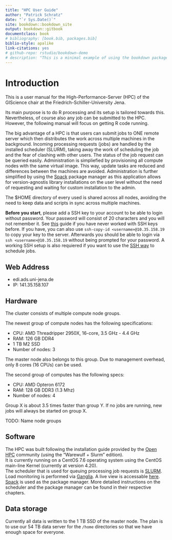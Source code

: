 ```yaml
--- 
title: "HPC User Guide"
author: "Patrick Schratz"
date: "`r Sys.Date()`"
site: bookdown::bookdown_site
output: bookdown::gitbook
documentclass: book
# bibliography: [book.bib, packages.bib]
biblio-style: apalike
link-citations: yes
# github-repo: rstudio/bookdown-demo
# description: "This is a minimal example of using the bookdown package to write a book. The output format for this example is bookdown::gitbook."
---
```


# Introduction {#intro}

This is a user manual for the High-Performance-Server (HPC) of the GIScience chair at the Friedrich-Schiller-University Jena.

Its main purpose is to do R processing and its setup is tailored towards this.
Nevertheless, of course also any job can be submitted to the HPC.
However, the following manual will focus on getting R code running.

The big advantage of a HPC is that users can submit jobs to ONE remote server which then distributes the work across multiple machines in the background.
Incoming processing requests (jobs) are handled by the installed scheduler (SLURM), taking away the work of scheduling the job and the fear of clashing with other users.
The status of the job request can be queried easily.
Administration is simpliefied by provisioning all compute nodes with the same virtual image.
This way, update tasks are reduced and differences between the machines are avoided.
Administration is further simplified by using the [Spack]() package manager as this application allows for version-agnostis library installations on the user level without the need of requesting and waiting for custom installation to the admin.

The $HOME directory of every used is shared across all nodes, avoiding the need to keep data and scripts in sync across multiple machines.

**Before you start**, please add a SSH key to your account to be able to login without password.
Your password will consist of 20 characters and you will not remember it.
See [this](https://help.github.com/articles/connecting-to-github-with-ssh/) guide if you have never worked with SSH keys before.
If you have, you can also use `ssh-copy-id <username>@10.35.158.19` to copy your key to the server.
Afterwards you should be able to login via `ssh <username>@10.35.158.19` without being prompted for your password.
A working SSH setup is also requiered if you want to use the [SSH way](#ssh-mode) to schedule jobs.

## Web Address

* edi.ads.uni-jena.de
* IP: 141.35.158.107

## Hardware

The cluster consists of multiple compute node groups.

The newest group of compute nodes has the following specifications:

- CPU: AMD Threadripper 2950X, 16-core, 3.5 GHz - 4.4 GHz
- RAM: 126 GB DDR4 
- 1 TB M2 SSD
- Number of nodes: 3

The master node also belongs to this group.
Due to management overhead, only 8 cores (16 CPUs) can be used.

The second group of computes has the following specs:

- CPU: AMD Opteron 6172
- RAM: 128 GB DDR3 (1.3 Mhz)
- Number of nodes: 4

Group X is about 3.5 times faster than group Y. If no jobs are running, new jobs will always be started on group X.

TODO: Name node groups

## Software

The HPC was built following the installation guide provided by the [Open HPC](https://openhpc.community/) community (using the "Warewulf + Slurm" edition).  
It is currently running on a CentOS 7.6 operating system using the CentOS main-line Kernel (currently at version 4.20).  
The scheduler that is used for queuing processing job requests is [SLURM](https://slurm.schedmd.com/).
Load monitoring is performed via [Ganglia](http://ganglia.sourceforge.net/). 
A live view is accessable [here](http://edi.geogr.uni-jena.de/ganglia/?r=hour&cs=&ce=&m=load_one&s=by+name&c=&tab=m&vn=&hide-hf=false).  
[Spack](https://spack.io/) is used as the package manager.
More detailed instructions on the scheduler and the package manager can be found in their respective chapters.

## Data storage

Currently all data is written to the 1 TB SSD of the master node.
The plan is to use our 54 TB data server for the `/home` directories so that we have enough space for everyone.
